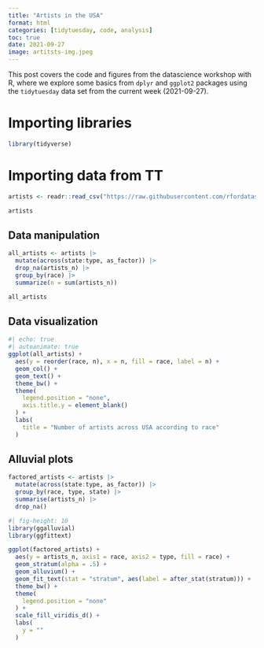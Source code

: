 ```yaml
---
title: "Artists in the USA"
format: html
categories: [tidytuesday, code, analysis]
toc: true
date: 2021-09-27
image: artitsts-img.jpeg
---
```


This post covers the code and figures from the datascience workshop with R, where we explore some basics from `dplyr` and `ggplot2` packages using the `tidytuesday` data set from the current week (2021-09-27). 

# Importing libraries

```r
library(tidyverse)
```

# Importing data from TT

```r
artists <- readr::read_csv("https://raw.githubusercontent.com/rfordatascience/tidytuesday/master/data/2022/2022-09-27/artists.csv")
```

```r
artists
```

## Data manipulation

```r
all_artists <- artists |>
  mutate(across(state:type, as_factor)) |>
  drop_na(artists_n) |>
  group_by(race) |>
  summarize(n = sum(artists_n))
```

```r
all_artists
```


## Data visualization

```r
#| echo: true
#| autoanimate: true
ggplot(all_artists) +
  aes(y = reorder(race, n), x = n, fill = race, label = n) +
  geom_col() +
  geom_text() +
  theme_bw() +
  theme(
    legend.position = "none",
    axis.title.y = element_blank()
  ) +
  labs(
    title = "Number of artists across USA according to race"
  )
```

## Alluvial plots

```r
factored_artists <- artists |>
  mutate(across(state:type, as_factor)) |> 
  group_by(race, type, state) |> 
  summarise(artists_n) |>
  drop_na()
```

```r
#| fig-height: 10
library(ggalluvial)
library(ggfittext)

ggplot(factored_artists) +
  aes(y = artists_n, axis1 = race, axis2 = type, fill = race) +
  geom_stratum(alpha = .5) +
  geom_alluvium() +
  geom_fit_text(stat = "stratum", aes(label = after_stat(stratum))) +
  theme_bw() +
  theme(
    legend.position = "none"
  ) +
  scale_fill_viridis_d() +
  labs(
    y = ""
  )
```

